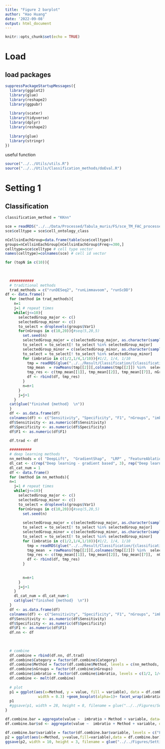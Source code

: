 ```yaml
---
title: "Figure 2 barplot"
author: "Hao Huang"
date: '2022-09-08'
output: html_document
---
```


```r
knitr::opts_chunk$set(echo = TRUE)
```

# Load 
## load packages
```r
suppressPackageStartupMessages({
  library(ggplot2)
  library(glue)
  library(reshape2)
  library(ggpubr)
  
  library(scater)
  library(tidyverse)
  library(dplyr)
  library(reshape2)
  
  library(glue)
  library(stringr)
})
```

useful function
```r
source("../../Utils/utils.R")
source("../../Utils/Classification_methods/doEval.R")
```

# Setting 1
## Classification
```r
classification_method = "KKnn"
```

```r
sce = readRDS("../../Data/Processed/Tabula_muris/FS/sce_TM_FAC_processed_HH_no_logcount.rds")
sce$celltype = sce$cell_ontology_class

nCellsinEachGroup=data.frame(table(sce$celltype))
groups=nCellsinEachGroup[nCellsinEachGroup$Freq>=300,]
celltype=sce$celltype # cell type vector
names(celltype)=colnames(sce) # cell id vector
```


```r
for (topN in c(10)){
  
  
  
  ########### 
  # traditional methods
  trad_methods = c("runDESeq2", "runLimmavoom", "runScDD")
df <- data.frame()
  for (method in trad_methods){
    n=1
    j=1 # repeat times
    while(j<=10){
      selectedGroup_major <- c()
      selectedGroup_minor <- c()
      to_select = droplevels(groups$Var1)
      for(nGroups in c(10,20)){#seq(5,20,5)
        set.seed(n)
        selectedGroup_major = c(selectedGroup_major, as.character(sample(to_select, 5)))
        to_select = to_select[! to_select %in% selectedGroup_major]
        selectedGroup_minor = c(selectedGroup_minor, as.character(sample(to_select, 5)))
        to_select = to_select[! to_select %in% selectedGroup_minor]
        for (imbratio in c(1/2,1/4,1/10)){#1/2, 1/4, 1/10
          tmp = readRDS(glue("../../Result/Classification/{classification_method}/Setting3/top{topN}/{method}/{classification_method}_top{topN}_result_nGroups_{nGroups}_imb_{imbratio}_iteration{j}.rds"))
          tmp_mean  = rowMeans(tmp[[2]][,colnames(tmp[[2]]) %in%  selectedGroup_minor] )
          tmp_res <- c(tmp_mean[[1]], tmp_mean[[2]], tmp_mean[[7]], nGroups, imbratio, j, method, "traditional")
          df <- rbind(df, tmp_res)
        }
        n=n+1
      }
      j=j+1
    }
  cat(glue("finished {method}  \n"))
  }
  df <- as.data.frame(df)
  colnames(df) <- c("Sensitivity", "Specificity", "F1", "nGroups", "imbratio", "Iteration", "Method", "Category")
  df$Sensitivity <- as.numeric(df$Sensitivity)
  df$Specificity <- as.numeric(df$Specificity)
  df$F1 <- as.numeric(df$F1)
  
  df.trad <- df

  ##########
  # deep learning methods
  nn_methods = c( "DeepLift",  "GradientShap",  "LRP" , "FeatureAblation", "Occlusion", "Lime")
  dl_cat <- c(rep("Deep learning - gradient based", 3), rep("Deep learning - perturbation", 3))
  dl_cat_num = 1
  df <- data.frame()
  for (method in nn_methods){
  n=1
    j=1 # repeat times
    while(j<=10){
      selectedGroup_major <- c()
      selectedGroup_minor <- c()
      to_select = droplevels(groups$Var1)
      for(nGroups in c(10,20)){#seq(5,20,5)
        set.seed(n)
        
        selectedGroup_major = c(selectedGroup_major, as.character(sample(to_select, 5)))
        to_select = to_select[! to_select %in% selectedGroup_major]
        selectedGroup_minor = c(selectedGroup_minor, as.character(sample(to_select, 5)))
        to_select = to_select[! to_select %in% selectedGroup_minor]
        for (imbratio in c(1/2,1/4,1/10)){#1/2, 1/4, 1/10
          tmp = readRDS(glue("../../Result/Classification/{classification_method}/Setting3/top{topN}/{method}/{classification_method}_top{topN}_result_nGroups_{nGroups}_imb_{imbratio}_iteration{j}.rds"))
          tmp_mean  = rowMeans(tmp[[2]][,colnames(tmp[[2]]) %in%  selectedGroup_minor] )
          tmp_res <- c(tmp_mean[[1]], tmp_mean[[2]], tmp_mean[[7]],  nGroups, imbratio, j, method, dl_cat[dl_cat_num])
          df <- rbind(df, tmp_res)
        }
        
        
        n=n+1
      }
      j=j+1
    }
    dl_cat_num = dl_cat_num+1
    cat(glue("finished {method}  \n"))
  }
  df <- as.data.frame(df)
  colnames(df) <- c("Sensitivity", "Specificity", "F1", "nGroups", "imbratio", "Iteration", "Method", "Category")
  df$Sensitivity <- as.numeric(df$Sensitivity)
  df$Specificity <- as.numeric(df$Specificity)
  df$F1 <- as.numeric(df$F1)
  df.nn <- df
  
  
  
  # combine 
  df.combine = rbind(df.nn, df.trad)
  df.combine$Category = factor(df.combine$Category)
  df.combine$Method = factor(df.combine$Method, levels = c(nn_methods, trad_methods))
  df.combine$nGroups = factor(df.combine$nGroups)
  df.combine$imbratio = factor(df.combine$imbratio, levels = c(1/2, 1/4, 1/10))
  df.combine <- melt(df.combine)
  
  # plot
  p1 = ggplot(aes(x=Method, y = value, fill = variable), data = df.combine) + stat_boxplot(geom = "errorbar",
               width = 0.3) +geom_boxplot(alpha=1)+ facet_wrap(imbratio ~.) + geom_hline(yintercept=.7,color = "red", size=0.5) + theme_light()# +limy(0.75,1)
  p1
  #ggsave(p1, width = 28, height = 8, filename = glue("../../Figures/Setting3/Classification/{classification_method}_boxplot_topN_{topN}_minor.pdf"))
}

```


```r
df.combine.bar = aggregate(value ~  imbratio + Method + variable, data=df.combine, FUN=mean)
df.combine.bar$sd <- aggregate(value ~  imbratio + Method + variable, data=df.combine, FUN=sd)$value

df.combine.bar$variable = factor(df.combine.bar$variable, levels = c("F1", "Sensitivity", "Specificity"))
p2 = ggplot(aes(x=Method, y=value,fill=variable),data = df.combine.bar) + geom_bar(position=position_dodge(),stat="identity") + geom_errorbar(aes(ymin=value-sd, ymax=value+sd), width=.2,position=position_dodge(.9)) + facet_wrap(imbratio ~.) +  coord_cartesian(ylim = c(0.5, 1)) +theme_light() +theme(axis.text.x = element_text(angle = 45, vjust = 1, hjust=1))
ggsave(p2, width = 10, height = 3, filename = glue("../../Figures/Setting3/Classification/{classification_method}_boxplot_topN_{topN}_minor_summaryplot.pdf"))
```

